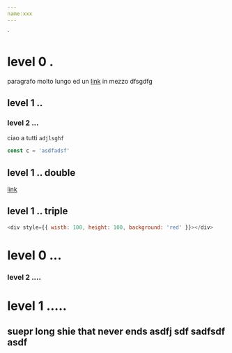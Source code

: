 ```yaml
---
name:xxx
---
```


<div/>
`

# level 0 .

paragrafo molto lungo ed un [link]() in mezzo dfsgdfg

## level 1 ..

### level 2 ...

ciao a tutti `adjlsghf`

```js
const c = 'asdfadsf'
```

## level 1 .. double

[link]()

## level 1 .. triple

```js live=true
<div style={{ wisth: 100, height: 100, background: 'red' }}></div>
```

# level 0 ...

### level 2 ....

# level 1 .....

## suepr long shie that never ends asdfj sdf sadfsdf asdf


